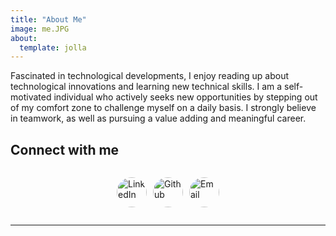 ```yaml
---
title: "About Me"
image: me.JPG
about:
  template: jolla
---
```


Fascinated in technological developments, I enjoy reading up about technological
innovations and learning new technical skills. I am a self-motivated individual who
actively seeks new opportunities by stepping out of my comfort zone to challenge
myself on a daily basis. I strongly believe in teamwork, as well as pursuing a value
adding and meaningful career.

## Connect with me

<div style="display: flex; gap: 10px; justify-content: center;">
  <a href="https://www.linkedin.com/in/dan-il/">
    <img src="https://img.icons8.com/fluent/48/000000/linkedin.png" alt="LinkedIn" style="border-radius: 50%; width: 48px; height: 48px;">
  </a>
  <br>

  <a href="https://github.com/xrontux">
    <img src="https://img.icons8.com/fluent/48/000000/github.png" alt="Github" style="border-radius: 50%; width: 48px; height: 48px;">
  </a>
  <br>

  <a href="mailto:xrontux@gmail.com">
    <img src="https://img.icons8.com/fluent/48/000000/gmail.png" alt="Email" style="border-radius: 50%; width: 48px; height: 48px;">
  </a>
  <br>
</div>

<hr>
